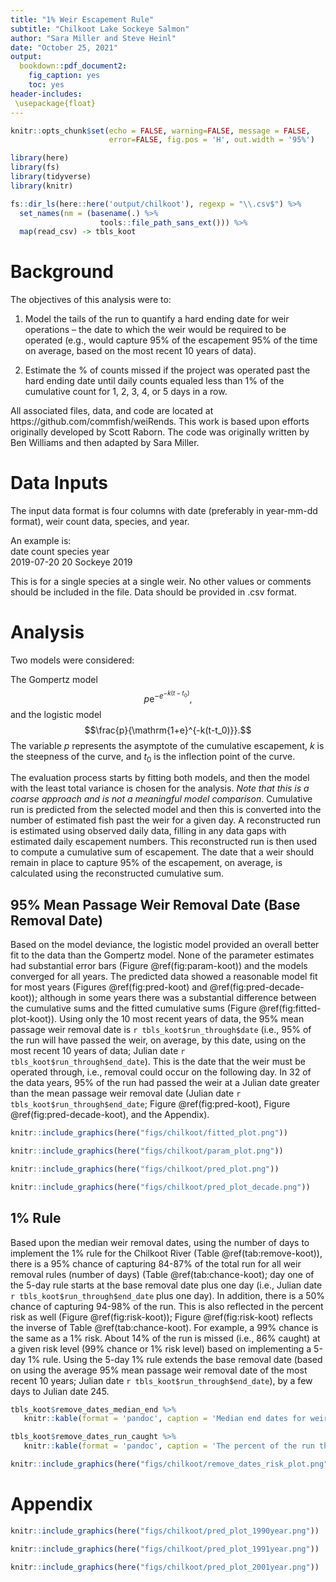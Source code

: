 ```yaml
---
title: "1% Weir Escapement Rule" 
subtitle: "Chilkoot Lake Sockeye Salmon"
author: "Sara Miller and Steve Heinl"
date: "October 25, 2021"
output:
  bookdown::pdf_document2:
    fig_caption: yes
    toc: yes
header-includes:
 \usepackage{float}
---
```


```r
knitr::opts_chunk$set(echo = FALSE, warning=FALSE, message = FALSE, 
                      error=FALSE, fig.pos = 'H', out.width = '95%')
```

```r
library(here)
library(fs)
library(tidyverse)
library(knitr)
```

```r
fs::dir_ls(here::here('output/chilkoot'), regexp = "\\.csv$") %>% 
  set_names(nm = (basename(.) %>% 
                    tools::file_path_sans_ext())) %>%
  map(read_csv) -> tbls_koot
```


# Background
The objectives of this analysis were to:  

  1.  Model the tails of the run to quantify a hard ending date for weir operations – the date to which the weir would be required to be operated (e.g., would capture 95% of the escapement 95% of the time on average, based on the most recent 10 years of data).
  
  2. Estimate the % of counts missed if the project was operated past the hard ending date until daily counts equaled less than 1% of the cumulative count for 1, 2, 3, 4, or 5 days in a row. 

All associated files, data, and code are located at https://github.com/commfish/weiRends. This work is based upon efforts originally developed by Scott Raborn. The code was originally written by Ben Williams and then adapted by Sara Miller. 

# Data Inputs

The input data format is four columns with date (preferably in year-mm-dd format), weir count data, species, and year. 

An example is:  
  date      count   species  year  
2019-07-20    20    Sockeye  2019

This is for a single species at a single weir. 
No other values or comments should be included in the file. 
Data should be provided in .csv format. 

# Analysis
Two models were considered: 

The Gompertz model 
$$p\mathrm{e}^{{-e}^{-k(t-t_0)}},$$ 
and the logistic model 
$$\frac{p}{\mathrm{1+e}^{-k(t-t_0)}}.$$ 
The variable *p* represents the asymptote of the cumulative escapement, *k* is the steepness of the curve, and *t*~0~ is the inflection point of the curve. 

The evaluation process starts by fitting both models, and then the model with the least total variance is chosen for the analysis. 
*Note that this is a coarse approach and is not a meaningful model comparison*.
Cumulative run is predicted from the selected model and then this is converted into the number of estimated fish past the weir for a given day.
A reconstructed run is estimated using observed daily data, filling in any data gaps with estimated daily escapement numbers. 
This reconstructed run is then used to compute a cumulative sum of escapement. 
The date that a weir should remain in place to capture 95% of the escapement, on average, is calculated using the reconstructed cumulative sum.

## 95% Mean Passage Weir Removal Date (Base Removal Date)

Based on the model deviance, the logistic model provided an overall better fit to the data than the Gompertz model. None of the parameter estimates had substantial error bars (Figure \@ref(fig:param-koot)) and the models converged for all years. The predicted data showed a reasonable model fit for most years (Figures  \@ref(fig:pred-koot) and \@ref(fig:pred-decade-koot)); although in some years there was a substantial difference between the cumulative sums and the fitted cumulative sums (Figure \@ref(fig:fitted-plot-koot)). Using only the 10 most recent years of data, the 95% mean passage weir removal date is `r tbls_koot$run_through$date` (i.e., 95% of the run will have passed the weir, on average, by this date, using on the most recent 10 years of data; Julian date `r tbls_koot$run_through$end_date`). This is the date that the weir must be operated through, i.e., removal could occur on the following day. In 32 of the data years, 95% of the run had passed the weir at a Julian date greater than the mean passage weir removal date (Julian date `r tbls_koot$run_through$end_date`; Figure  \@ref(fig:pred-koot), Figure \@ref(fig:pred-decade-koot), and the Appendix).

```r
knitr::include_graphics(here("figs/chilkoot/fitted_plot.png"))
```

```r
knitr::include_graphics(here("figs/chilkoot/param_plot.png"))
```

```r
knitr::include_graphics(here("figs/chilkoot/pred_plot.png"))
```

```r
knitr::include_graphics(here("figs/chilkoot/pred_plot_decade.png"))
```

## 1% Rule
Based upon the median weir removal dates, using the number of days to implement the 1% rule for the Chilkoot River (Table \@ref(tab:remove-koot)), there is a 95% chance of capturing 84-87% of the total run for all weir removal rules (number of days) (Table \@ref(tab:chance-koot); day one of the 5-day rule starts at the base removal date plus one day (i.e., Julian date `r tbls_koot$run_through$end_date` plus one day). In addition, there is a 50% chance of capturing 94-98% of the run. This is also reflected in the percent risk as well (Figure \@ref(fig:risk-koot)); Figure \@ref(fig:risk-koot) reflects the inverse of Table \@ref(tab:chance-koot). For example, a 99% chance is the same as a 1% risk. About 14%  of the run is missed (i.e., 86% caught) at a given risk level (99% chance or 1% risk level) based on implementing a 5-day 1% rule. Using the 5-day 1% rule extends the base removal date (based on using the average 95% mean passage weir removal date of the most recent 10 years; Julian date `r tbls_koot$run_through$end_date`), by a few days to Julian date 245.

\pagebreak
```r
tbls_koot$remove_dates_median_end %>% 
   knitr::kable(format = 'pandoc', caption = 'Median end dates for weir removal based upon number of days to implement the 1% rule for the Chilkoot River.')
```

```r
tbls_koot$remove_dates_run_caught %>% 
   knitr::kable(format = 'pandoc', caption = 'The percent of the run that is caught at a given risk level (% chance) based upon the number of days the 1% rule is implemented for the Chilkoot River.')
```

```r
knitr::include_graphics(here("figs/chilkoot/remove_dates_risk_plot.png"))
```


# Appendix
```r
knitr::include_graphics(here("figs/chilkoot/pred_plot_1990year.png"))
```

```r
knitr::include_graphics(here("figs/chilkoot/pred_plot_1991year.png"))
```

```r
knitr::include_graphics(here("figs/chilkoot/pred_plot_2001year.png"))
```

